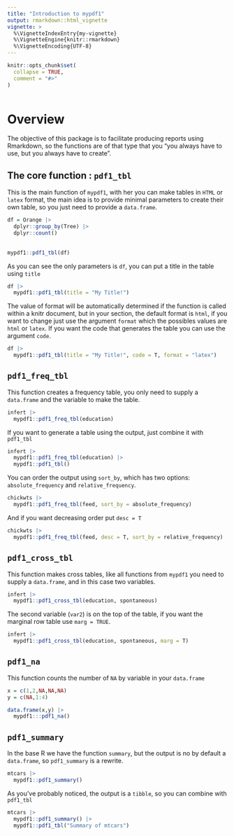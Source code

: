 ```yaml
---
title: "Introduction to mypdf1"
output: rmarkdown::html_vignette
vignette: >
  %\VignetteIndexEntry{my-vignette}
  %\VignetteEngine{knitr::rmarkdown}
  %\VignetteEncoding{UTF-8}
---
```


```r
knitr::opts_chunk$set(
  collapse = TRUE,
  comment = "#>"
)
```

```r

```
# Overview
The objective of this package is to facilitate producing reports using Rmarkdown, so the functions are of that type that you "you always have to use, but you always have to create".

## The core function : `pdf1_tbl`
This is the main function of `mypdf1`, with her you can make tables in `HTML` or `latex` format, the main idea is to provide minimal parameters to create their own table, so you just need to provide a `data.frame`. 

```r
df = Orange |> 
  dplyr::group_by(Tree) |> 
  dplyr::count() 
  
  
mypdf1::pdf1_tbl(df)
```
As you can see the only parameters is `df`, you can put  a title in the table using
`title`

```r
df |> 
  mypdf1::pdf1_tbl(title = "My Title!")
```
The value of format will be automatically determined if the function is called within a knitr document, but in your section, the default format is `html`, if you want to change just use the argument `format` which the possibles values are `html` or `latex`. If you want the code that generates the table you can use the argument `code`. 
```r
df |> 
  mypdf1::pdf1_tbl(title = "My Title!", code = T, format = "latex")
```


## `pdf1_freq_tbl`
This function creates a frequency table, you only need to supply a `data.frame` and the variable to make the table.

```r
infert |> 
  mypdf1::pdf1_freq_tbl(education)
```
If you want to generate a table using the output, just combine it with `pdf1_tbl`


```r
infert |> 
  mypdf1::pdf1_freq_tbl(education) |> 
  mypdf1::pdf1_tbl()
```
You can order the output using `sort_by`, which has two options: `absolute_frequency` and `relative_frequency`.

```r
chickwts |> 
  mypdf1::pdf1_freq_tbl(feed, sort_by = absolute_frequency)
```
And if you want decreasing order put `desc = T`
```r
chickwts |> 
  mypdf1::pdf1_freq_tbl(feed, desc = T, sort_by = relative_frequency)
```



## `pdf1_cross_tbl`
This function makes cross tables, like all functions from `mypdf1` you need to supply a `data.frame`, and in this case two variables.
```r
infert |> 
  mypdf1::pdf1_cross_tbl(education, spontaneous)
```
The second variable (`var2`) is on the top of the table, if you want the marginal row table use `marg = TRUE`.

```r
infert |> 
  mypdf1::pdf1_cross_tbl(education, spontaneous, marg = T)
```
## `pdf1_na`
This function counts the number of `NA` by variable in your `data.frame`

```r
x = c(1,2,NA,NA,NA)
y = c(NA,1:4)

data.frame(x,y) |> 
  mypdf1:::pdf1_na()
```


## `pdf1_summary`
In the base R we have the function `summary`, but the output is no by default a `data.frame`, so `pdf1_summary` is a rewrite.

```r
mtcars |> 
  mypdf1::pdf1_summary()
```

As you've probably noticed, the output is a `tibble`, so you can combine with `pdf1_tbl`

```r
mtcars |> 
  mypdf1::pdf1_summary() |> 
  mypdf1::pdf1_tbl("Summary of mtcars")
```

